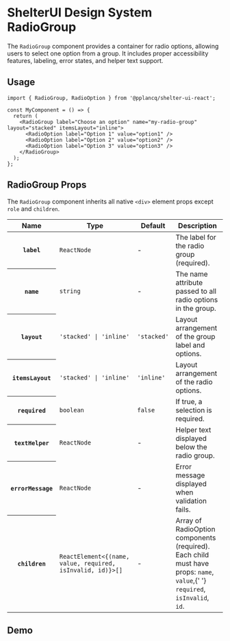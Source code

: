 
<Meta of={RadioGroupStories} name="RadioGroup" />

# ShelterUI Design System RadioGroup

The `RadioGroup` component provides a container for radio options, allowing users to select one option from a group. It includes proper accessibility features, labeling, error states, and helper text support.

## Usage

```tsx
import { RadioGroup, RadioOption } from '@pplancq/shelter-ui-react';

const MyComponent = () => {
  return (
    <RadioGroup label="Choose an option" name="my-radio-group" layout="stacked" itemsLayout="inline">
      <RadioOption label="Option 1" value="option1" />
      <RadioOption label="Option 2" value="option2" />
      <RadioOption label="Option 3" value="option3" />
    </RadioGroup>
  );
};
```

## RadioGroup Props

The `RadioGroup` component inherits all native `<div>` element props except `role` and `children`.

<table id="radiogroup-props">
  <thead>
    <tr>
      <th>Name</th>
      <th>Type</th>
      <th>Default</th>
      <th>Description</th>
    </tr>
  </thead>
  <tbody>
    <tr>
      <th>
        <code>label</code>
      </th>
      <td>
        <code>ReactNode</code>
      </td>
      <td>-</td>
      <td>The label for the radio group (required).</td>
    </tr>
    <tr>
      <th>
        <code>name</code>
      </th>
      <td>
        <code>string</code>
      </td>
      <td>-</td>
      <td>The name attribute passed to all radio options in the group.</td>
    </tr>
    <tr>
      <th>
        <code>layout</code>
      </th>
      <td>
        <code>'stacked' | 'inline'</code>
      </td>
      <td>
        <code>'stacked'</code>
      </td>
      <td>Layout arrangement of the group label and options.</td>
    </tr>
    <tr>
      <th>
        <code>itemsLayout</code>
      </th>
      <td>
        <code>'stacked' | 'inline'</code>
      </td>
      <td>
        <code>'inline'</code>
      </td>
      <td>Layout arrangement of the radio options.</td>
    </tr>
    <tr>
      <th>
        <code>required</code>
      </th>
      <td>
        <code>boolean</code>
      </td>
      <td>
        <code>false</code>
      </td>
      <td>If true, a selection is required.</td>
    </tr>
    <tr>
      <th>
        <code>textHelper</code>
      </th>
      <td>
        <code>ReactNode</code>
      </td>
      <td>-</td>
      <td>Helper text displayed below the radio group.</td>
    </tr>
    <tr>
      <th>
        <code>errorMessage</code>
      </th>
      <td>
        <code>ReactNode</code>
      </td>
      <td>-</td>
      <td>Error message displayed when validation fails.</td>
    </tr>
    <tr>
      <th>
        <code>children</code>
      </th>
      <td>
        <code>ReactElement&#60;{(name, value, required, isInvalid, id)}&#62;[]</code>
      </td>
      <td>-</td>
      <td>
        Array of RadioOption components (required). Each child must have props: <code>name</code>, <code>value</code>,{' '}
        <code>required</code>, <code>isInvalid</code>, <code>id</code>.
      </td>
    </tr>
  </tbody>
</table>

## Demo

<Canvas of={RadioGroupStories.Playground} sourceState="shown" />

<Controls of={RadioGroupStories.Playground} />
